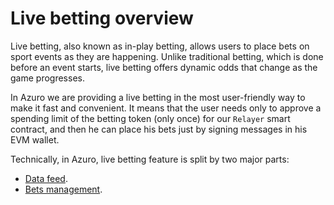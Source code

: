 # Live betting overview

Live betting, also known as in-play betting, allows users to place bets on sport events as they are happening.
Unlike traditional betting, which is done before an event starts, live betting offers dynamic odds that change as the game progresses.

In Azuro we are providing a live betting in the most user-friendly way to make it fast and convenient.
It means that the user needs only to approve a spending limit of the betting token (only once) for our `Relayer` smart contract,
and then he can place his bets just by signing messages in his EVM wallet.

Technically, in Azuro, live betting feature is split by two major parts:

- [Data feed](/guides/live/data-retrieval).
- [Bets management](/guides/live/place-a-bet).

